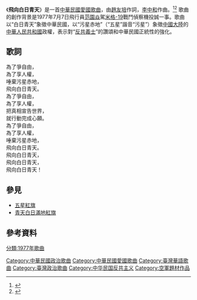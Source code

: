 {{expand|time=2016-05-29T10:34:14+00:00}}
《'''飛向白日青天'''》是一首[[中華民國|中華民國]][[愛國歌曲|愛國歌曲]]，由[[趙友培|趙友培]]作詞，[[李中和|李中和]]作曲。<ref>{{Cite web |url=http://dava.ncl.edu.tw/metadatainfo.aspx?FunType=0&ID=589870 |title=國家圖書館數位影音服務系統 |access-date=2016-05-29 |archive-date=2019-07-26 |archive-url=https://web.archive.org/web/20190726081006/http://dava.ncl.edu.tw/metadatainfo.aspx?FunType=0&ID=589870 |dead-url=no }}</ref><ref>{{Cite web |url=http://192.192.58.117/vod4/000/000/589/870/cca100100-adLp-AV0222181-0201-b.mp3 |title=飛向白日青天 |access-date=2016-05-29 |archive-date=2017-03-05 |archive-url=https://web.archive.org/web/20170305031846/http://192.192.58.117/vod4/000/000/589/870/cca100100-adLp-AV0222181-0201-b.mp3 |dead-url=no }}</ref>
歌曲的創作背景是1977年7月7日飛行員[[范園焱|范園焱]]駕[[米格-19|米格-19]]戰鬥偵察機投誠一事。歌曲以“白日青天”象徵中華民國，以“污星赤地”（“五星”諧音“污星”）象徵[[中國大陸|中國大陸]]的[[中華人民共和國|中華人民共和國]]政權，表示對“[[反共義士|反共義士]]”的讚頌和中華民國正統性的強化。
==歌詞==
為了爭自由，<br/>
為了享人權，<br/>
唾棄污星赤地，<br/>
飛向白日青天。<br/>
為了爭自由，<br/>
為了享人權，<br/>
把真相宣告世界，<br/>
就行動完成心願。<br/>
為了爭自由，<br/>
為了享人權，<br/>
唾棄污星赤地，<br/>
飛向白日青天。<br/>
飛向白日青天，<br/>
飛向白日青天，<br/>
飛向白日青天！

==參見==
* [[五星紅旗|五星紅旗]]
* [[青天白日滿地紅旗|青天白日滿地紅旗]]

==參考資料==
{{reflist}}

[[Category:中華民國政治歌曲|Category:中華民國政治歌曲]]
[[Category:中華民國愛國歌曲|Category:中華民國愛國歌曲]]
[[Category:臺灣華語歌曲|Category:臺灣華語歌曲]]
[[Category:臺灣政治歌曲|Category:臺灣政治歌曲]]
[[Category:中华民国反共主义|Category:中华民国反共主义]]
[[Category:空軍題材作品|Category:空軍題材作品]]
[[分類:1977年歌曲|分類:1977年歌曲]]